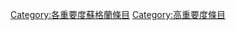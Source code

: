 {{Wikipedia category}}
{{Articles by Importance|topic=蘇格蘭|project=蘇格蘭|format=toc}}
[[Category:各重要度蘇格蘭條目|Category:各重要度蘇格蘭條目]]
[[Category:高重要度條目|Category:高重要度條目]]